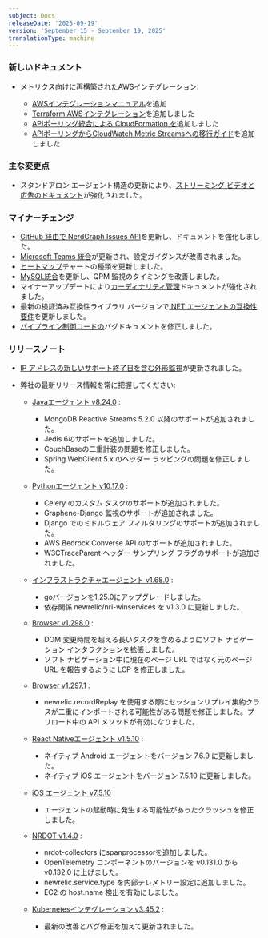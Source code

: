 ```yaml
---
subject: Docs
releaseDate: '2025-09-19'
version: 'September 15 - September 19, 2025'
translationType: machine
---
```


### 新しいドキュメント

* メトリクス向けに再構築されたAWSインテグレーション:

  * [AWSインテグレーションマニュアル](/docs/infrastructure/amazon-integrations/aws-integration-for-metrics/manual/)を追加
  * [Terraform AWSインテグレーション](/docs/infrastructure/amazon-integrations/aws-integration-for-metrics/terraform/)を追加しました
  * [APIポーリング統合による CloudFormation を](/docs/infrastructure/amazon-integrations/aws-integration-for-metrics/via-cloudformation-and-api-polling/)追加しました
  * [APIポーリングからCloudWatch Metric Streamsへの移行ガイド](/docs/infrastructure/amazon-integrations/aws-integration-for-metrics/migrate-from-api-polling-to-cwms/)を追加しました

### 主な変更点

* スタンドアロン エージェント構造の更新により、[ストリーミング ビデオと広告のドキュメント](/docs/streaming-video-&-ads/get-started-with-streaming-video-&-ads/)が強化されました。

### マイナーチェンジ

* [GitHub 経由で NerdGraph Issues API](/docs/apis/nerdgraph/examples/nerdgraph-issues-api-via-github/)を更新し、ドキュメントを強化しました。
* [Microsoft Teams 統合](/docs/alerts-applied-intelligence/notifications/notification-integrations/)が更新され、設定ガイダンスが改善されました。
* [ヒートマップ](docs/query-your-data/explore-query-data/use-charts/chart-types/#widget-heatmap)チャートの種類を更新しました。
* [MySQL統合](/docs/infrastructure/host-integrations/host-integrations-list/mysql-monitoring-integration/)を更新し、QPM 監視のタイミングを改善しました。
* マイナーアップデートにより[カーディナリティ管理](/docs/data-apis/ingest-apis/metric-api/cardinality-management/)ドキュメントが強化されました。
* 最新の検証済み互換性ライブラリ バージョンで[.NET エージェントの互換性要件](/docs/apm/agents/net-agent/getting-started/net-agent-compatibility-requirements/)を更新しました。
* [パイプライン制御コードの](docs/new-relic-control/pipeline-control/cloud-rules-api/)バグドキュメントを修正しました。

### リリースノート

* [IP アドレスの新しいサポート終了日を含む外形監視](/eol/2025/02/eol-01-31-25-synthetics-ip/)が更新されました。

* 弊社の最新リリース情報を常に把握してください:

  * [Javaエージェント v8.24.0](/docs/release-notes/agent-release-notes/java-release-notes/java-agent-8240/) :

    * MongoDB Reactive Streams 5.2.0 以降のサポートが追加されました。
    * Jedis 6のサポートを追加しました。
    * CouchBaseの二重計装の問題を修正しました。
    * Spring WebClient 5.x のヘッダー ラッピングの問題を修正しました。

  * [Pythonエージェント v10.17.0](/docs/release-notes/agent-release-notes/python-release-notes/python-agent-101700/) :

    * Celery のカスタム タスクのサポートが追加されました。
    * Graphene-Django 監視のサポートが追加されました。
    * Django でのミドルウェア フィルタリングのサポートが追加されました。
    * AWS Bedrock Converse API のサポートが追加されました。
    * W3CTraceParent ヘッダー サンプリング フラグのサポートが追加されました。

  * [インフラストラクチャエージェント v1.68.0](/docs/release-notes/infrastructure-release-notes/infrastructure-agent-release-notes/1680/) :

    * goバージョンを1.25.0にアップグレードしました。
    * 依存関係 newrelic/nri-winservices を v1.3.0 に更新しました。

  * [Browser v1.298.0](/docs/release-notes/new-relic-browser-release-notes/browser-agent-release-notes/browser-agent-v1.298.0/) :

    * DOM 変更時間を超える長いタスクを含めるようにソフト ナビゲーション インタラクションを拡張しました。
    * ソフト ナビゲーション中に現在のページ URL ではなく元のページ URL を報告するように LCP を修正しました。

  * [Browser v1.297.1](/docs/release-notes/new-relic-browser-release-notes/browser-agent-release-notes/browser-agent-v1.297.1/) :

    * newrelic.recordReplay を使用する際にセッションリプレイ集約クラスが二重にインポートされる可能性がある問題を修正しました。プリロード中の API メソッドが有効になりました。

  * [React Nativeエージェント v1.5.10](/docs/release-notes/mobile-release-notes/react-native-release-notes/react-native-agent-1510/) :

    * ネイティブ Android エージェントをバージョン 7.6.9 に更新しました。
    * ネイティブ iOS エージェントをバージョン 7.5.10 に更新しました。

  * [iOS エージェント v7.5.10](/docs/release-notes/mobile-release-notes/ios-release-notes/ios-agent-7510/) :

    * エージェントの起動時に発生する可能性があったクラッシュを修正しました。

  * [NRDOT v1.4.0](/docs/release-notes/nrdot-release-notes/nrdot-2025-09-18/) :

    * nrdot-collectors にspanprocessorを追加しました。
    * OpenTelemetry コンポーネントのバージョンを v0.131.0 から v0.132.0 に上げました。
    * newrelic.service.type を内部テレメトリー設定に追加しました。
    * EC2 の host.name 検出を有効にしました。

  * [Kubernetesインテグレーション v3.45.2](/docs/release-notes/infrastructure-release-notes/kubernetes-integration-release-notes/kubernetes-integration-3-45-2/) :

    * 最新の改善とバグ修正を加えて更新されました。
